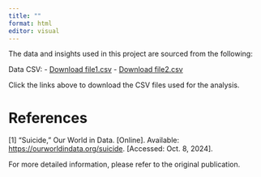 ```yaml
---
title: ""
format: html
editor: visual
---
```


The data and insights used in this project are sourced from the following:

Data CSV: - [Download file1.csv](suicide-rates-all.csv){download="suicide-rates-all.csv"}
- [Download file2.csv](suicide-rates-by-age.csv){download="suicide-rates-by-age.csv"}

Click the links above to download the CSV files used for the analysis.

# References

\[1\] "Suicide," Our World in Data. \[Online\]. Available: <https://ourworldindata.org/suicide>. \[Accessed: Oct. 8, 2024\].

For more detailed information, please refer to the original publication.
